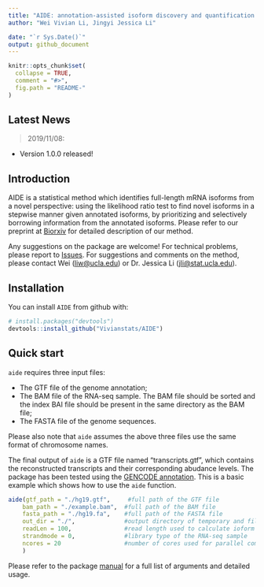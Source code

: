 ```yaml
---
title: "AIDE: annotation-assisted isoform discovery and quantification from RNA-seq data"
author: "Wei Vivian Li, Jingyi Jessica Li"

date: "`r Sys.Date()`"
output: github_document
---
```


<!-- README.md is generated from README.Rmd. Please edit that file -->

```r
knitr::opts_chunk$set(
  collapse = TRUE,
  comment = "#>",
  fig.path = "README-"
)
```

## Latest News

> 2019/11/08:

 + Version 1.0.0 released!

 <!---
> 2018/11/12:

 + Version 0.0.2 is released!
 
> 2018/04/08:

 + Version 0.0.1 is released!
 --->
 
## Introduction

AIDE is a statistical method which identifies full-length mRNA isoforms from a novel perspective: using the likelihood ratio test to find novel isoforms in a stepwise manner given annotated isoforms, by prioritizing and selectively borrowing information from the annotated isoforms. Please refer to our preprint at [Biorxiv](https://www.biorxiv.org/content/early/2018/10/07/437350) for detailed description of our method.

Any suggestions on the package are welcome! For technical problems, please report to [Issues](https://github.com/Vivianstats/AID/issues). For suggestions and comments on the method, please contact Wei (<liw@ucla.edu>) or Dr. Jessica Li (<jli@stat.ucla.edu>). 

## Installation

You can install `AIDE` from github with:

```r
# install.packages("devtools")
devtools::install_github("Vivianstats/AIDE")
```

## Quick start

`aide` requires three input files:

+ The GTF file of the genome annotation;
+ The BAM file of the RNA-seq sample. The BAM file should be sorted and the index BAI file should be present in the same directory as the BAM file;
+ The FASTA file of the genome sequences.

Please also note that `aide` assumes the above three files use the same format of chromosome names.

The final output of `aide` is a GTF file named "transcripts.gtf", which contains the reconstructed transcripts and their corresponding abudance levels. 
The package has been tested using the [GENCODE annotation](https://www.gencodegenes.org/releases/24.html).
This is a basic example which shows how to use the `aide` function. 

```r
aide(gtf_path = "./hg19.gtf",     #full path of the GTF file
    bam_path = "./example.bam",  #full path of the BAM file
    fasta_path = "./hg19.fa",    #full path of the FASTA file
    out_dir = "./",              #output directory of temporary and filnal results
    readLen = 100,               #read length used to calculate ioform effective length
    strandmode = 0,              #library type of the RNA-seq sample
    ncores = 20                  #number of cores used for parallel computation 
    )
```

Please refer to the package [manual](https://github.com/Vivianstats/AIDE/blob/master/inst/docs/)
for a full list of arguments and detailed usage.
